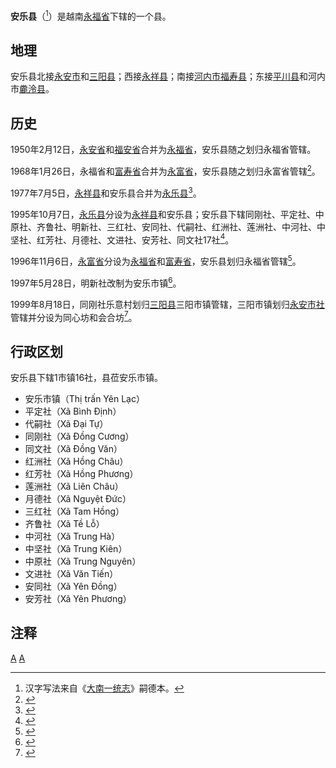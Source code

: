 {{主条目消歧义|關於[[中国|中国]]古代同名政区，请见：'''[[安乐县_(消歧义)|安乐县 (消歧义)]]'''。}}
{{Infobox Settlement
|name                   = 安乐县
|settlement_type        = 县
|official_name          = 
|other_name             = 
|native_name            = {{lang|vi|Huyện Yên Lạc}}
|nickname               = 
|motto                  = 
|image_skyline          = 
|imagesize              = 
|image_caption          = 
|image_flag             = 
|flag_size              = 
|image_seal             = 
|seal_size              = 
|image_shield           = 
|shield_size            = 
|image_blank_emblem     = 
|blank_emblem_size      = 
|image_map              = {{Infobox mapframe|frame-width=250|zoom=10}}
|mapsize                = 
|map_caption            = 
|image_map1             = 
|mapsize1               = 
|map_caption1           = 
|pushpin_map            = Vietnam
|pushpin_label_position = bottom
|pushpin_map_caption    = 
|pushpin_map1           = 
|pushpin_label_position1= 
|pushpin_map_caption1   = 
|subdivision_type       = 国家
|subdivision_name       = {{flag|Vietnam}}
|subdivision_type1      = [[越南行政区划|省]]
|subdivision_name1      = [[永福省|永福省]]
|subdivision_type2      = 行政区划
|subdivision_name2      = 1市镇16社
|subdivision_type3      = 
|subdivision_name3      = 
|seat_type              = 县莅
|seat                   = {{link-vi|安乐市镇|Yên Lạc (thị trấn)}}
|government_type        = 
|leader_title           = 
|leader_name            = 
|leader_title1          = 
|leader_name1           = 
|established_title      = 
|established_date       = 
|area_magnitude         = 
|unit_pref              = 
|area_footnotes         = 
|area_total_km2         = 107
|area_land_km2          = 
|area_water_km2         = 
|area_water_percent     = 
|area_urban_km2         = 
|area_metro_km2         = 
|population_as_of       = 2018年
|population_footnotes   = 
|population_note        = 
|population_total       = 160472
|population_density_km2 = auto
|population_metro             = 
|population_density_metro_km2 = 
|population_urban             = 
|population_density_urban_km2 = 
|timezone               = [[越南标准时间|越南标准时间]]
|utc_offset             = +7
|elevation_footnotes    = 
|elevation_m            = 
|coor_type              = 
|coordinates            = 
|postal_code_type       = 
|postal_code            = 
|area_code              = 
|website                = [http://yenlac.vinhphuc.gov.vn 安乐县电子信息门户网站]
|footnotes              = 
}}
'''安乐县'''（{{vie|v='''Huyện Yên Lạc'''|hn=縣安樂}}<ref>汉字写法来自《[[大南一统志|大南一统志]]》嗣德本。</ref>）是越南[[永福省|永福省]]下辖的一个县。

==地理==
安乐县北接[[永安市_(越南)|永安市]]和[[三阳县|三阳县]]；西接[[永祥县|永祥县]]；南接[[河内市|河内市]][[福寿县|福寿县]]；东接[[平川县|平川县]]和河内市[[麊泠县|麊泠县]]。

==历史==
1950年2月12日，[[永安省|永安省]]和[[福安省|福安省]]合并为[[永福省|永福省]]，安乐县随之划归永福省管辖。

1968年1月26日，永福省和[[富寿省|富寿省]]合并为[[永富省|永富省]]，安乐县随之划归永富省管辖<ref>{{Cite web |url=https://thuvienphapluat.vn/van-ban/Bo-may-hanh-chinh/Nghi-quyet-504-NQ-TVQH-phe-chuan-hop-nhat-hai-tinh-Vinh-Phuc-va-Phu-Tho-thanh-Vinh-Phu-va-hop-nhat-hai-tinh-Hai-Duong-va-Hung-Yen-thanh-Hai-Hung/18359/noi-dung.aspx |title=Nghị quyết số 504-NQ/TVQH về việc phê chuẩn việc hợp nhất hai tỉnh Vĩnh Phúc và Phú Thọ thành một tỉnh lấy tên là tỉnh Vĩnh Phú và việc hợp nhất hai tỉnh Hải Dương và Hưng Yên thành một tỉnh lấy tên là tỉnh Hải Hưng do Ủy ban thường vụ Quốc Hội ban hành |accessdate=2020-03-08 |archive-date=2020-04-05 |archive-url=https://web.archive.org/web/20200405084453/https://thuvienphapluat.vn/van-ban/Bo-may-hanh-chinh/Nghi-quyet-504-NQ-TVQH-phe-chuan-hop-nhat-hai-tinh-Vinh-Phuc-va-Phu-Tho-thanh-Vinh-Phu-va-hop-nhat-hai-tinh-Hai-Duong-va-Hung-Yen-thanh-Hai-Hung/18359/noi-dung.aspx |dead-url=no }}</ref>。

1977年7月5日，[[永祥县|永祥县]]和安乐县合并为[[永乐县|永乐县]]<ref>{{Cite web |url=https://thuvienphapluat.vn/van-ban/Bo-may-hanh-chinh/Quyet-dinh-178-CP-hop-nhat-dieu-chinh-dia-gioi-huyen-thuoc-tinh-Vinh-Phu-57438.aspx |title=Quyết định 178-CP năm 1977 về việc hợp nhất và điều chỉnh địa giới một số huyện thuộc tỉnh Vĩnh Phú do Hội đồng Chính phủ ban hành |accessdate=2020-03-08 |archive-date=2020-04-01 |archive-url=https://web.archive.org/web/20200401172322/https://thuvienphapluat.vn/van-ban/Bo-may-hanh-chinh/Quyet-dinh-178-CP-hop-nhat-dieu-chinh-dia-gioi-huyen-thuoc-tinh-Vinh-Phu-57438.aspx |dead-url=no }}</ref>。

1995年10月7日，[[永乐县|永乐县]]分设为[[永祥县|永祥县]]和安乐县；安乐县下辖同刚社、平定社、中原社、齐鲁社、明新社、三红社、安同社、代嗣社、红洲社、莲洲社、中河社、中坚社、红芳社、月德社、文进社、安芳社、同文社17社<ref>{{Cite web |url=https://thuvienphapluat.vn/van-ban/Bo-may-hanh-chinh/Nghi-dinh-63-CP-chia-huyen-vinh-lac-thanh-hoa-thuoc-tinh-Vinh-Phu-39596.aspx |title=Nghị định 63-CP năm 1995 về việc chia huyện vĩnh lạc, thanh hoà thuộc tỉnh Vĩnh Phú |accessdate=2020-03-08 |archive-date=2020-04-01 |archive-url=https://web.archive.org/web/20200401172332/https://thuvienphapluat.vn/van-ban/Bo-may-hanh-chinh/Nghi-dinh-63-CP-chia-huyen-vinh-lac-thanh-hoa-thuoc-tinh-Vinh-Phu-39596.aspx |dead-url=no }}</ref>。

1996年11月6日，[[永富省|永富省]]分设为[[永福省|永福省]]和[[富寿省|富寿省]]，安乐县划归永福省管辖<ref>{{Cite web |url=https://thuvienphapluat.vn/van-ban/Bo-may-hanh-chinh/Nghi-quyet-chia-va-dieu-chinh-dia-gioi-hanh-chinh-tinh-40091.aspx |title=Nghị quyết về việc chia và điều chỉnh địa giới hành chính một số tỉnh do Quốc Hội ban hành |accessdate=2020-03-08 |archive-date=2017-08-30 |archive-url=https://web.archive.org/web/20170830234714/https://thuvienphapluat.vn/van-ban/Bo-may-hanh-chinh/Nghi-quyet-chia-va-dieu-chinh-dia-gioi-hanh-chinh-tinh-40091.aspx |dead-url=no }}</ref>。

1997年5月28日，明新社改制为安乐市镇<ref>{{Cite web |url=https://thuvienphapluat.vn/van-ban/Bat-dong-san/Nghi-dinh-53-CP-thanh-lap-thi-tran-Yen-Lac-thuoc-huyen-Yen-Lac-tinh-Vinh-Phuc-40671.aspx |title=Nghị định 53-CP năm 1997 về việc thành lập thị trấn Yên Lạc thuộc huyện Yên Lạc, tỉnh Vĩnh Phúc |accessdate=2020-03-08 |archive-date=2020-04-02 |archive-url=https://web.archive.org/web/20200402032235/https://thuvienphapluat.vn/van-ban/Bat-dong-san/Nghi-dinh-53-CP-thanh-lap-thi-tran-Yen-Lac-thuoc-huyen-Yen-Lac-tinh-Vinh-Phuc-40671.aspx |dead-url=no }}</ref>。

1999年8月18日，同刚社乐意村划归[[三阳县|三阳县]]三阳市镇管辖，三阳市镇划归[[永安市社|永安市社]]管辖并分设为同心坊和会合坊<ref>{{Cite web |url=https://thuvienphapluat.vn/van-ban/Bat-dong-san/Nghi-dinh-72-1999-ND-CP-dieu-chinh-dia-gioi-hanh-chinh-mo-rong-thi-xa-Vinh-Yen-tinh-Vinh-Phuc-10591.aspx |title=Nghị định 72/1999/NĐ-CP về việc điều chỉnh địa giới hành chính, mở rộng thị xã Vĩnh Yên, tỉnh Vĩnh Phúc |accessdate=2020-03-08 |archive-date=2020-02-16 |archive-url=https://web.archive.org/web/20200216213157/https://thuvienphapluat.vn/van-ban/Bat-dong-san/Nghi-dinh-72-1999-ND-CP-dieu-chinh-dia-gioi-hanh-chinh-mo-rong-thi-xa-Vinh-Yen-tinh-Vinh-Phuc-10591.aspx |dead-url=no }}</ref>。

==行政区划==
安乐县下辖1市镇16社，县莅安乐市镇。
*安乐市镇（Thị trấn Yên Lạc）
*平定社（Xã Bình Định）
*代嗣社（Xã Đại Tự）
*同刚社（Xã Đồng Cương）
*同文社（Xã Đồng Văn）
*红洲社（Xã Hồng Châu）
*红芳社（Xã Hồng Phương）
*莲洲社（Xã Liên Châu）
*月德社（Xã Nguyệt Đức）
*三红社（Xã Tam Hồng）
*齐鲁社（Xã Tề Lỗ）
*中河社（Xã Trung Hà）
*中坚社（Xã Trung Kiên）
*中原社（Xã Trung Nguyên）
*文进社（Xã Văn Tiến）
*安同社（Xã Yên Đồng）
*安芳社（Xã Yên Phương）

==注释==
{{reflist|2}}

{{永福省行政区划}}
{{越南红河三角洲之县市镇区域划分}}

[[Category:越南县份|A]]
[[Category:永福省|A]]